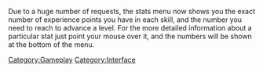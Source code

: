 {{Update|date = 13 August 2001}}

Due to a huge number of requests, the stats menu now shows you the exact number of experience points you have in each skill, and the number you need to reach to advance a level. For the more detailed information about a particular stat just point your mouse over it, and the numbers will be shown at the bottom of the menu.

[[Category:Updates|{{PAGENAME}}]]
[[Category:Gameplay]]
[[Category:Interface]]
